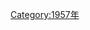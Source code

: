 {{Commonscat|1957 by continent}}
{{Year by category
|m=1
|c=9
|d=5
|y=7
|cat=各大洲
|sortkey=各大洲
|parent=依大洲劃分的20世紀各年
|subcat=1950年代各大洲
}}

[[Category:1957年|Category:1957年]]